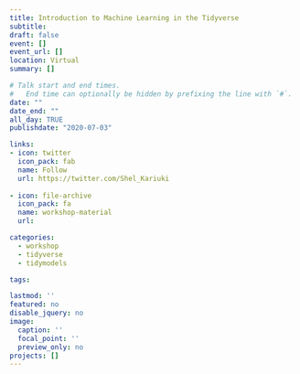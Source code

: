 ```yaml
---
title: Introduction to Machine Learning in the Tidyverse
subtitle: 
draft: false
event: []
event_url: []
location: Virtual
summary: []

# Talk start and end times.
#   End time can optionally be hidden by prefixing the line with `#`.
date: ""
date_end: ""
all_day: TRUE
publishdate: "2020-07-03"

links:
- icon: twitter
  icon_pack: fab
  name: Follow
  url: https://twitter.com/Shel_Kariuki
  
- icon: file-archive
  icon_pack: fa
  name: workshop-material
  url:  

categories:  
  - workshop
  - tidyverse
  - tidymodels

tags:

lastmod: ''
featured: no
disable_jquery: no
image: 
  caption: ''
  focal_point: ''
  preview_only: no
projects: []
---
```







